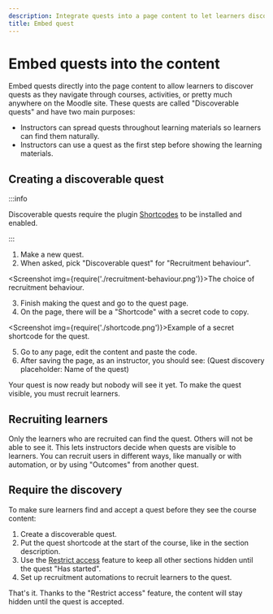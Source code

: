 ```yaml
---
description: Integrate quests into a page content to let learners discover them
title: Embed quest
---
```



# Embed quests into the content

Embed quests directly into the page content to allow learners to discover quests as they navigate through courses, activities, or pretty much anywhere on the Moodle site. These quests are called "Discoverable quests" and have two main purposes:

- Instructors can spread quests throughout learning materials so learners can find them naturally.
- Instructors can use a quest as the first step before showing the learning materials.

## Creating a discoverable quest

:::info

Discoverable quests require the plugin [Shortcodes](/quest/docs/installation/recommended-plugins) to be installed and enabled.

:::

1. Make a new quest.
2. When asked, pick "Discoverable quest" for "Recruitment behaviour".

<Screenshot img={require('./recruitment-behaviour.png')}>The choice of recruitment behaviour.</Screenshot>

3. Finish making the quest and go to the quest page.
4. On the page, there will be a "Shortcode" with a secret code to copy.

<Screenshot img={require('./shortcode.png')}>Example of a secret shortcode for the quest.</Screenshot>

5. Go to any page, edit the content and paste the code.
6. After saving the page, as an instructor, you should see:
   (Quest discovery placeholder: Name of the quest)

Your quest is now ready but nobody will see it yet. To make the quest visible, you must recruit learners.

## Recruiting learners

Only the learners who are recruited can find the quest. Others will not be able to see it. This lets instructors decide when quests are visible to learners. You can recruit users in different ways, like manually or with automation, or by using "Outcomes" from another quest.

## Require the discovery

To make sure learners find and accept a quest before they see the course content:

1. Create a discoverable quest.
2. Put the quest shortcode at the start of the course, like in the section description.
3. Use the [Restrict access](../access-restriction/index.mdx) feature to keep all other sections hidden until the quest "Has started".
4. Set up recruitment automations to recruit learners to the quest.

That's it. Thanks to the "Restrict access" feature, the content will stay hidden until the quest is accepted.
